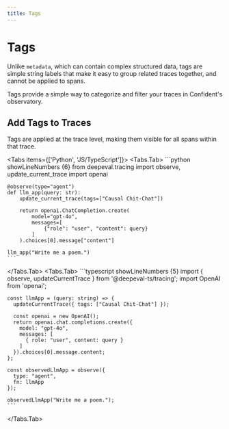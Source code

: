 ```yaml
---
title: Tags
---
```




# Tags

Unlike `metadata`, which can contain complex structured data, tags are simple string labels that make it easy to group related traces together, and cannot be applied to spans.

<Callout type="info">
Tags provide a simple way to categorize and filter your traces in Confident's observatory. 
</Callout>

## Add Tags to Traces

Tags are applied at the trace level, making them visible for all spans within that trace.

<Tabs items={['Python', 'JS/TypeScript']}>
  <Tabs.Tab>
    ```python showLineNumbers {6}
    from deepeval.tracing import observe, update_current_trace
    import openai
    
    @observe(type="agent")
    def llm_app(query: str):
        update_current_trace(tags=["Causal Chit-Chat"])
    
        return openai.ChatCompletion.create(
            model="gpt-4o",
            messages=[
                {"role": "user", "content": query}
            ]
        ).choices[0].message["content"]
    
    llm_app("Write me a poem.")
    ```
  </Tabs.Tab>
  <Tabs.Tab>
    ```typescript showLineNumbers {5}
    import { observe, updateCurrentTrace } from '@deepeval-ts/tracing';
    import OpenAI from 'openai';
    
    const llmApp = (query: string) => {
      updateCurrentTrace({ tags: ["Causal Chit-Chat"] });
        
      const openai = new OpenAI();
      return openai.chat.completions.create({
        model: "gpt-4o",
        messages: [
          { role: "user", content: query }
        ]
      }).choices[0].message.content;
    };
    
    const observedLlmApp = observe({
      type: "agent",
      fn: llmApp
    });
    
    observedLlmApp("Write me a poem.");
    ```
  </Tabs.Tab>
</Tabs>



